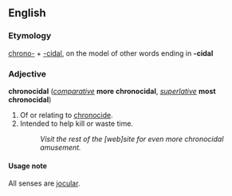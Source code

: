 ==English==
===Etymology===
[[chrono-]] + [[-cidal]], on the model of other words ending in '''-cidal'''

===Adjective===
'''chronocidal''' (''[[comparative]]'' '''more chronocidal''', ''[[superlative]]'' '''most chronocidal''')

#Of or relating to [[chronocide]].
#Intended to help kill or waste time.
#:''Visit the rest of the [web]site for even more chronocidal amusement.''

====Usage note====
All senses are [[jocular]].